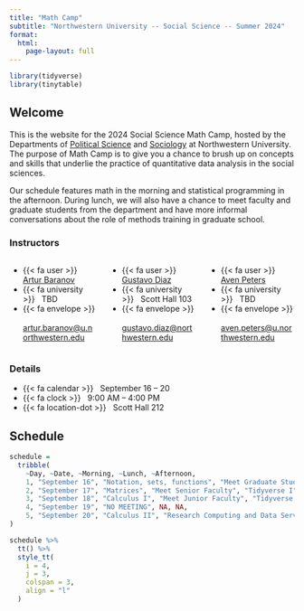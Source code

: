 ```yaml
---
title: "Math Camp"
subtitle: "Northwestern University -- Social Science -- Summer 2024"
format: 
  html:
    page-layout: full
---
```


```r
library(tidyverse)
library(tinytable)
```

## Welcome

This is the website for the 2024 Social Science Math Camp, hosted by the Departments of [Political Science](https://polisci.northwestern.edu/) and [Sociology](https://sociology.northwestern.edu/) at Northwestern University. The purpose of Math Camp is to give you a chance to brush up on concepts and skills that underlie the practice of quantitative data analysis in the social sciences.

Our schedule features math in the morning and statistical programming in the afternoon. During lunch, we will also have a chance to meet faculty and graduate students from the department and have more informal conversations about the role of methods training in graduate school.

### Instructors

:::: {.columns}

::: {.column width="33.3%"}
- {{< fa user >}} &nbsp; [Artur Baranov](https://polisci.northwestern.edu/people/graduate-students/artur-baranov.html)
- {{< fa university >}} &nbsp; TBD
- {{< fa envelope >}} &nbsp; <a href="mailto:artur.baranov@u.northwestern.edu">artur.baranov@u.northwestern.edu</a>
:::


::: {.column width="33.3%"}
- {{< fa user >}} &nbsp; [Gustavo Diaz](https://gustavodiaz.org/)
- {{< fa university >}} &nbsp; Scott Hall 103
- {{< fa envelope >}} &nbsp; <a href="mailto:gustavo.diaz@northwestern.edu">gustavo.diaz@northwestern.edu</a>
:::

::: {.column width="33.3%"}
- {{< fa user >}} &nbsp; [Aven Peters](https://sociology.northwestern.edu/people/graduate-students/profiles/aven-peters.html)
- {{< fa university >}} &nbsp; TBD
- {{< fa envelope >}} &nbsp; <a href="mailto:aven.peters@u.northwestern.edu">aven.peters@u.northwestern.edu</a>
:::

::::


### Details

- {{< fa calendar >}} &nbsp; September 16 -- 20
- {{< fa clock >}} &nbsp; 9:00 AM -- 4:00 PM
- {{< fa location-dot >}} &nbsp; Scott Hall 212

## Schedule


```r
schedule =
  tribble(
    ~Day, ~Date, ~Morning, ~Lunch, ~Afternoon,
    1, "September 16", "Notation, sets, functions", "Meet Graduate Students", "R and RStudio",
    2, "September 17", "Matrices", "Meet Senior Faculty", "Tidyverse I",
    3, "September 18", "Calculus I", "Meet Junior Faculty", "Tidyverse II",
    4, "September 19", "NO MEETING", NA, NA,
    5, "September 20", "Calculus II", "Research Computing and Data Services", "Sampling and simulation"
)
```


```r
schedule %>% 
  tt() %>% 
  style_tt(
    i = 4,
    j = 3,
    colspan = 3,
    align = "l"
  )
```







